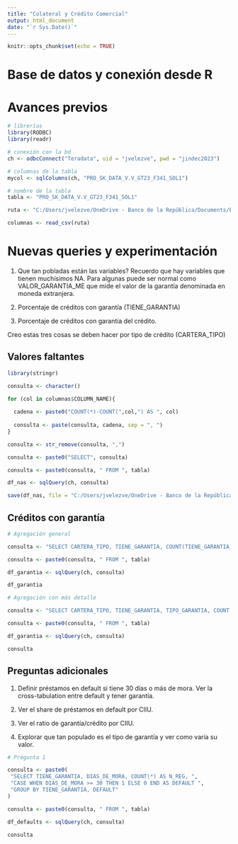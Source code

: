 ```yaml
---
title: "Colateral y Crédito Comercial"
output: html_document
date: "`r Sys.Date()`"
---
```


```r

knitr::opts_chunk$set(echo = TRUE)

```

# Base de datos y conexión desde R

# Avances previos

```r

# librerías
library(RODBC)
library(readr)

# conexión con la bd
ch <- odbcConnect("Teradata", uid = "jvelezve", pwd = "jindec2023")

# columnas de la tabla
mycol <- sqlColumns(ch, "PRO_SK_DATA_V.V_GT23_F341_SOL1")

# nombre de la tabla
tabla <- "PRO_SK_DATA_V.V_GT23_F341_SOL1"

```

```r

ruta <- "C:/Users/jvelezve/OneDrive - Banco de la República/Documents/Bancos/Felipe and Rebecca/output/columnas341.csv"

columnas <- read_csv(ruta)

```

# Nuevas queries y experimentación

  1. Que tan pobladas están las variables? Recuerdo que hay variables que tienen muchísimos NA. Para algunas puede ser normal como VALOR_GARANTIA_ME que mide el valor de la garantía denominada en moneda extranjera.

  2. Porcentaje de créditos con garantía (TIENE_GARANTIA)

  3. Porcentaje de créditos con garantía del crédito.

Creo estas tres cosas se deben hacer por tipo de crédito (CARTERA_TIPO)

## Valores faltantes

```r
library(stringr)

consulta <- character()

for (col in columnas$COLUMN_NAME){
  
  cadena <- paste0("COUNT(*)-COUNT(",col,") AS ", col)
  
  consulta <- paste(consulta, cadena, sep = ", ")
}

consulta <- str_remove(consulta, ",")

consulta <- paste0("SELECT", consulta)

consulta <- paste0(consulta, " FROM ", tabla)

df_nas <- sqlQuery(ch, consulta)

save(df_nas, file = "C:/Users/jvelezve/OneDrive - Banco de la República/Documents/Bancos/Felipe and Rebecca/output/Nas_by_col.rdata")

```

## Créditos con garantía

```r

# Agregación general

consulta <- "SELECT CARTERA_TIPO, TIENE_GARANTIA, COUNT(TIENE_GARANTIA) AS N_REG, GROUP BY CARTERA_TIPO, TIENE_GARANTIA"

consulta <- paste0(consulta, " FROM ", tabla)

df_garantia <- sqlQuery(ch, consulta)

df_garantia

```

```r

# Agregación con más detalle

consulta <- "SELECT CARTERA_TIPO, TIENE_GARANTIA, TIPO_GARANTIA, COUNT(TIENE_GARANTIA) AS N_REG, GROUP BY CARTERA_TIPO, TIENE_GARANTIA, TIPO_GARANTIA"

consulta <- paste0(consulta, " FROM ", tabla)

df_garantia <- sqlQuery(ch, consulta)

consulta

```


## Preguntas adicionales

  1. Definir préstamos en default si tiene 30 días o más de mora. Ver la cross-tabulation entre default y tener garantía.

  2. Ver el share de préstamos en default por CIIU.
  
  3. Ver el ratio de garantía/crédito por CIIU. 
  
  4. Explorar que tan populado es el tipo de garantía y ver como varía su valor. 

```r

# Pregunta 1

consulta <- paste0(
 "SELECT TIENE_GARANTIA, DIAS_DE_MORA, COUNT(*) AS N_REG, ",
 "CASE WHEN DIAS_DE_MORA >= 30 THEN 1 ELSE 0 END AS DEFAULT ",
 "GROUP BY TIENE_GARANTIA, DEFAULT"
)

consulta <- paste0(consulta, " FROM ", tabla)

df_defaults <- sqlQuery(ch, consulta)

consulta

```
